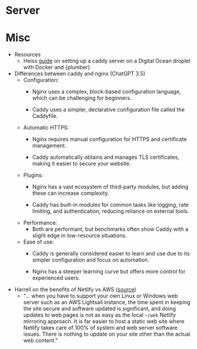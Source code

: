 # Server {#sec-web-server .unnumbered}

# Misc {#sec-web-server-misc .unnumbered}

-   Resources
    -   Heiss [guide](https://www.andrewheiss.com/blog/2024/01/12/diy-api-plumber-quarto-ojs/_book/deploying.html#the-super-easy-way) on setting up a caddy server on a Digital Ocean droplet with Docker and {plumber}
-   Differences between caddy and nginx (ChatGPT 3.5)
    -   Configuration:
        -   Nginx uses a complex, block-based configuration language, which can be challenging for beginners.

        -   Caddy uses a simpler, declarative configuration file called the Caddyfile.
    -   Automatic HTTPS:
        -   Nginx requires manual configuration for HTTPS and certificate management.

        -   Caddy automatically obtains and manages TLS certificates, making it easier to secure your website.
    -   Plugins:
        -   Nginx has a vast ecosystem of third-party modules, but adding these can increase complexity.

        -   Caddy has built-in modules for common tasks like logging, rate limiting, and authentication, reducing reliance on external tools.
    -   Performance:
        -   Both are performant, but benchmarks often show Caddy with a slight edge in low-resource situations.
    -   Ease of use:
        -   Caddy is generally considered easier to learn and use due to its simpler configuration and focus on automation.

        -   Nginx has a steeper learning curve but offers more control for experienced users.
-   Harrell on the benefits of Netlify vs AWS ([source](https://www.fharrell.com/post/web/))
    -   "... when you have to support your own Linux or Windows web server such as an AWS Lightsail instance, the time spent in keeping the site secure and software updated is significant, and doing updates to web pages is not as easy as the local `~/web` Netlify mirroring approach. It is far easier to host a static web site where Netlify takes care of 100% of system and web server software issues. There is nothing to update on your site other than the actual web content."
